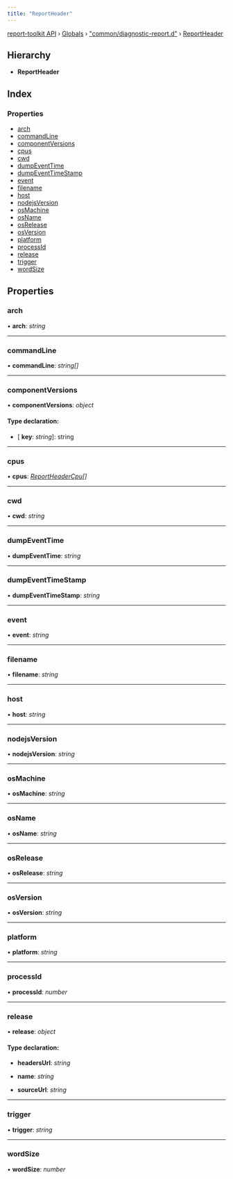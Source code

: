 ```yaml
---
title: "ReportHeader"
---
```


[report-toolkit API](../home.mdx) › [Globals](../home) › ["common/diagnostic-report.d"](../modules/common_diagnostic_report_d_.mdx) › [ReportHeader](common_diagnostic_report_d_.reportheader.mdx)

## Hierarchy

* **ReportHeader**

## Index

### Properties

- [arch](common_diagnostic_report_d_.reportheader.mdx#arch)
- [commandLine](common_diagnostic_report_d_.reportheader.mdx#commandline)
- [componentVersions](common_diagnostic_report_d_.reportheader.mdx#componentversions)
- [cpus](common_diagnostic_report_d_.reportheader.mdx#cpus)
- [cwd](common_diagnostic_report_d_.reportheader.mdx#cwd)
- [dumpEventTime](common_diagnostic_report_d_.reportheader.mdx#dumpeventtime)
- [dumpEventTimeStamp](common_diagnostic_report_d_.reportheader.mdx#dumpeventtimestamp)
- [event](common_diagnostic_report_d_.reportheader.mdx#event)
- [filename](common_diagnostic_report_d_.reportheader.mdx#filename)
- [host](common_diagnostic_report_d_.reportheader.mdx#host)
- [nodejsVersion](common_diagnostic_report_d_.reportheader.mdx#nodejsversion)
- [osMachine](common_diagnostic_report_d_.reportheader.mdx#osmachine)
- [osName](common_diagnostic_report_d_.reportheader.mdx#osname)
- [osRelease](common_diagnostic_report_d_.reportheader.mdx#osrelease)
- [osVersion](common_diagnostic_report_d_.reportheader.mdx#osversion)
- [platform](common_diagnostic_report_d_.reportheader.mdx#platform)
- [processId](common_diagnostic_report_d_.reportheader.mdx#processid)
- [release](common_diagnostic_report_d_.reportheader.mdx#release)
- [trigger](common_diagnostic_report_d_.reportheader.mdx#trigger)
- [wordSize](common_diagnostic_report_d_.reportheader.mdx#wordsize)

## Properties

### arch

• **arch**: *string*

___

### commandLine

• **commandLine**: *string[]*

___

### componentVersions

• **componentVersions**: *object*

#### Type declaration:

- \[ **key**: *string*\]: string

___

### cpus

• **cpus**: *[ReportHeaderCpu](common_diagnostic_report_d_.reportheadercpu.mdx)[]*

___

### cwd

• **cwd**: *string*

___

### dumpEventTime

• **dumpEventTime**: *string*

___

### dumpEventTimeStamp

• **dumpEventTimeStamp**: *string*

___

### event

• **event**: *string*

___

### filename

• **filename**: *string*

___

### host

• **host**: *string*

___

### nodejsVersion

• **nodejsVersion**: *string*

___

### osMachine

• **osMachine**: *string*

___

### osName

• **osName**: *string*

___

### osRelease

• **osRelease**: *string*

___

### osVersion

• **osVersion**: *string*

___

### platform

• **platform**: *string*

___

### processId

• **processId**: *number*

___

### release

• **release**: *object*

#### Type declaration:

* **headersUrl**: *string*

* **name**: *string*

* **sourceUrl**: *string*

___

### trigger

• **trigger**: *string*

___

### wordSize

• **wordSize**: *number*

